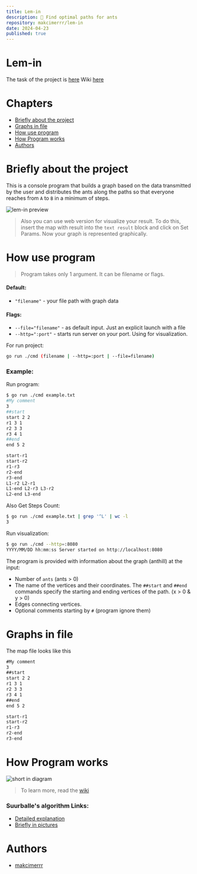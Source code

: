 ```yaml
---
title: Lem-in
description: 🐜 Find optimal paths for ants
repository: makcimerrr/lem-in
date: 2024-04-23
published: true
---
```


# Lem-in
The task of the project is [here](https://github.com/01-edu/public/tree/master/subjects/lem-in)
Wiki [here](https://github.com/makcimerrr/lem-in/wiki/What-the-lem-in)
# Chapters
- [Briefly about the project](#Briefly-about-the-project)
- [Graphs in file](#Graphs-in-file)
- [How use program](#How-use-program)
- [How Program works](#How-Program-works)
- [Authors](#Authors)
# Briefly about the project
This is a console program that builds a graph based on the data transmitted by the user and distributes the ants along the paths so that everyone reaches from `A` to `B` in a minimum of steps.

![lem-in preview](https://github.com/Dias1c/wiki/blob/master/lem-in/images/lem-in-demo.gif?raw=true)
> Also you can use web version for visualize your result. To do this, insert the map with result into the `text result` block and click on Set Params. Now your graph is represented graphically.
# How use program
> Program takes only 1 argument.
It can be filename or flags.
#### Default:
- `"filename"` - your file path with graph data
#### Flags:
- `--file="filename"` - as default input. Just an explicit launch with a file
- `--http=":port"` - starts run server on your port. Using for visualization.

For run project:
```bash
go run ./cmd (filename | --http=:port | --file=filename)
```
### Example:
Run program:
```bash
$ go run ./cmd example.txt
#My comment
3
##start
start 2 2
r1 3 1
r2 3 3
r3 4 1
##end
end 5 2

start-r1
start-r2
r1-r3
r2-end
r3-end
L1-r2 L2-r1
L1-end L2-r3 L3-r2
L2-end L3-end
```
Also Get Steps Count:
```bash
$ go run ./cmd example.txt | grep '^L' | wc -l
3
```
Run visualization:
```bash
$ go run ./cmd --http=:8080
YYYY/MM/DD hh:mm:ss Server started on http://localhost:8080
```

The program is provided with information about the graph (anthill) at the input:

- Number of `ants` (ants > 0)
- The name of the vertices and their coordinates. The `##start` and `##end` commands specify the starting and ending vertices of the path. (x > 0 & y > 0)
- Edges connecting vertices.
- Optional comments starting by `#` (program ignore them)
# Graphs in file
The map file looks like this
```txt
#My comment
3
##start
start 2 2
r1 3 1
r2 3 3
r3 4 1
##end
end 5 2

start-r1
start-r2
r1-r3
r2-end
r3-end
```
# How Program works
![short in diagram](https://raw.githubusercontent.com/Dias1c/wiki/0d6d9b8ee728e4fb1c27e1b82fcfd8b6af6ad420/lem-in/images/main.svg)
> To learn more, read the [wiki](https://github.com/makcimerrr/lem-in/wiki/What-the-lem-in)
### Suurballe's algorithm Links:
- [Detailed explanation](https://en.wikipedia.org/wiki/Suurballe%27s_algorithm)
- [Briefly in pictures](http://www.macfreek.nl/memory/Disjoint_Path_Finding)
# Authors
- [makcimerrr](https://github.com/makcimerrr)